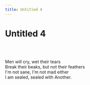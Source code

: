 ```yaml
---
title: Untitled 4
---
```


# Untitled 4
<br></br>

Men will cry, wet their tears  
Break their beaks, but not their feathers  
I'm not sane, I'm not mad either  
I am sealed, sealed with Another.  
